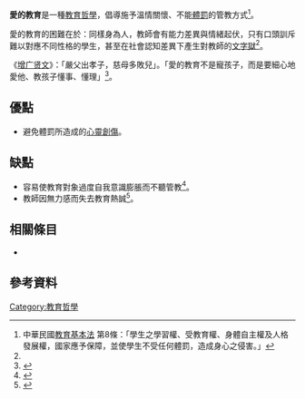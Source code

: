 '''愛的教育'''是一種[[教育哲學|教育哲學]]，倡導施予溫情關懷、不能[[體罰|體罰]]的管教方式<ref>中華民國[http://law.moj.gov.tw/LawClass/LawAll.aspx?PCode=H0020045 教育基本法] {{Wayback|url=http://law.moj.gov.tw/LawClass/LawAll.aspx?PCode=H0020045 |date=20110304110256 }}第8條：「學生之學習權、受教育權、身體自主權及人格發展權，國家應予保障，並使學生不受任何體罰，造成身心之侵害。」</ref>。

愛的教育的困難在於：同樣身為人，教師會有能力差異與情緒起伏，只有口頭訓斥難以對應不同性格的學生，甚至在社會認知差異下產生對教師的[[文字獄|文字獄]]<ref name="遲到大王"/>。

《[[增广贤文|增广贤文]]》：「嚴父出孝子，慈母多敗兒」。「愛的教育不是寵孩子，而是要細心地愛他、教孩子懂事、懂理」<ref>{{cite news | language =  | author =  | coauthors =  | url = http://www.nownews.com/2009/06/16/11478-2465305.htm | title = 夏令營開跑　營隊達人：三大原則挑出「愛的夏令營」 | work =  | publisher = NOWnews | pages =  | date = 2009-06-16 | accessdate =  }}</ref>。

== 優點 ==
*避免體罰所造成的[[心靈創傷|心靈創傷]]。

== 缺點 ==
*容易使教育對象過度自我意識膨脹而不聽管教<ref>{{cite news| language =| author =薛荷玉| coauthors =| url =http://mag.udn.com/mag/news/storypage.jsp?f_ART_ID=215151| title =放縱當成尊重 愛他反而害了他| work =聯合新聞網| publisher =| pages =| date =2009-10-02| accessdate =| deadurl =yes| archiveurl =https://web.archive.org/web/20091228062058/http://mag.udn.com/mag/news/storypage.jsp?f_ART_ID=215151| archivedate =2009-12-28}}</ref>。
*教師因無力感而失去教育熱誠<ref name="遲到大王">{{cite news | language =  | author = 賽夏客 | coauthors =  | url = http://udn.com/NEWS/OPINION/X1/5659408.shtml | title = 老師心死 不敢管不想管 | work = 聯合新聞網 | publisher = [[聯合報|聯合報]] | pages =  | date = 2010-06-12 | accessdate =  | archive-date = 2010-06-15 | archive-url = https://web.archive.org/web/20100615014011/http://udn.com/NEWS/OPINION/X1/5659408.shtml | dead-url = no }}</ref>。

==相關條目==
*{{le|正向管教|Positive discipline}}

==參考資料==
<div class="references-small">
<references></references>
</div>

{{edu-stub}}

[[Category:教育哲學|Category:教育哲學]]